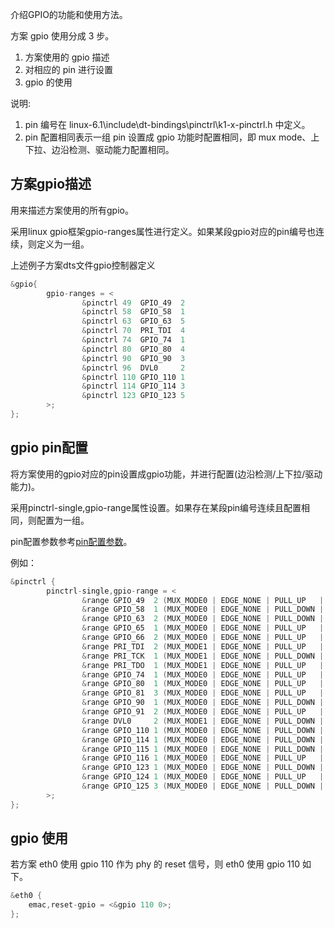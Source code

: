 介绍GPIO的功能和使用方法。

方案 gpio 使用分成 3 步。

1. 方案使用的 gpio 描述
2. 对相应的 pin 进行设置
3. gpio 的使用

说明:

1. pin 编号在 linux-6.1\include\dt-bindings\pinctrl\k1-x-pinctrl.h 中定义。
2. pin 配置相同表示一组 pin 设置成 gpio 功能时配置相同，即 mux mode、上下拉、边沿检测、驱动能力配置相同。

## 方案gpio描述

用来描述方案使用的所有gpio。

采用linux gpio框架gpio-ranges属性进行定义。如果某段gpio对应的pin编号也连续，则定义为一组。

上述例子方案dts文件gpio控制器定义

```c
&gpio{
        gpio-ranges = <
                &pinctrl 49  GPIO_49  2
                &pinctrl 58  GPIO_58  1
                &pinctrl 63  GPIO_63  5
                &pinctrl 70  PRI_TDI  4
                &pinctrl 74  GPIO_74  1
                &pinctrl 80  GPIO_80  4
                &pinctrl 90  GPIO_90  3
                &pinctrl 96  DVL0     2
                &pinctrl 110 GPIO_110 1
                &pinctrl 114 GPIO_114 3
                &pinctrl 123 GPIO_123 5
        >;
};
```

## gpio pin配置

将方案使用的gpio对应的pin设置成gpio功能，并进行配置(边沿检测/上下拉/驱动能力)。

采用pinctrl-single,gpio-range属性设置。如果存在某段pin编号连续且配置相同，则配置为一组。

pin配置参数参考[pin配置参数](PINCTRL#pin-配置参数)。

例如：

```c
&pinctrl {
        pinctrl-single,gpio-range = <
                &range GPIO_49  2 (MUX_MODE0 | EDGE_NONE | PULL_UP   | PAD_3V_DS4)
                &range GPIO_58  1 (MUX_MODE0 | EDGE_NONE | PULL_DOWN | PAD_1V8_DS2)
                &range GPIO_63  2 (MUX_MODE0 | EDGE_NONE | PULL_DOWN | PAD_1V8_DS2)
                &range GPIO_65  1 (MUX_MODE0 | EDGE_NONE | PULL_UP   | PAD_1V8_DS2)
                &range GPIO_66  2 (MUX_MODE0 | EDGE_NONE | PULL_UP   | PAD_3V_DS4)
                &range PRI_TDI  2 (MUX_MODE1 | EDGE_NONE | PULL_UP   | PAD_1V8_DS2)
                &range PRI_TCK  1 (MUX_MODE1 | EDGE_NONE | PULL_DOWN | PAD_1V8_DS2)
                &range PRI_TDO  1 (MUX_MODE1 | EDGE_NONE | PULL_UP   | PAD_1V8_DS2)
                &range GPIO_74  1 (MUX_MODE0 | EDGE_NONE | PULL_UP   | PAD_1V8_DS2)
                &range GPIO_80  1 (MUX_MODE0 | EDGE_NONE | PULL_UP   | PAD_3V_DS4)
                &range GPIO_81  3 (MUX_MODE0 | EDGE_NONE | PULL_UP   | PAD_1V8_DS2)
                &range GPIO_90  1 (MUX_MODE0 | EDGE_NONE | PULL_DOWN | PAD_1V8_DS2)
                &range GPIO_91  2 (MUX_MODE0 | EDGE_NONE | PULL_UP   | PAD_1V8_DS2)
                &range DVL0     2 (MUX_MODE1 | EDGE_NONE | PULL_DOWN | PAD_1V8_DS2)
                &range GPIO_110 1 (MUX_MODE0 | EDGE_NONE | PULL_DOWN | PAD_1V8_DS2)
                &range GPIO_114 1 (MUX_MODE0 | EDGE_NONE | PULL_DOWN | PAD_1V8_DS2)
                &range GPIO_115 1 (MUX_MODE0 | EDGE_NONE | PULL_DOWN | PAD_1V8_DS2)
                &range GPIO_116 1 (MUX_MODE0 | EDGE_NONE | PULL_UP   | PAD_1V8_DS2)
                &range GPIO_123 1 (MUX_MODE0 | EDGE_NONE | PULL_DOWN | PAD_1V8_DS2)
                &range GPIO_124 1 (MUX_MODE0 | EDGE_NONE | PULL_UP   | PAD_1V8_DS2)
                &range GPIO_125 3 (MUX_MODE0 | EDGE_NONE | PULL_DOWN | PAD_1V8_DS2)
        >;
};
```

## gpio 使用

若方案 eth0 使用 gpio 110 作为 phy 的 reset 信号，则 eth0 使用 gpio 110 如下。

```c
&eth0 {
    emac,reset-gpio = <&gpio 110 0>;
};
```
